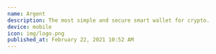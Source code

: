 ---
name: Argent
description: The most simple and secure smart wallet for crypto.
device: mobile
icon: img/logo.png
published_at: February 22, 2021 10:52 AM
---
